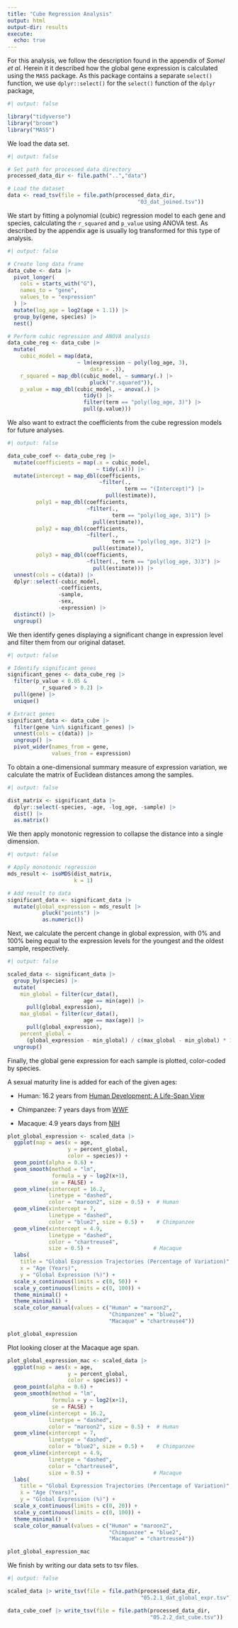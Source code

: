 ```yaml
---
title: "Cube Regression Analysis"
output: html
output-dir: results
execute:
  echo: true
---
```


For this analysis, we follow the description found in the appendix of *Somel et al*. Herein it it described how the global gene expression is calculated using the `MASS` package. As this package contains a separate `select()` function, we use `dplyr::select()` for the `select()` function of the `dplyr` package,

```r
#| output: false

library("tidyverse")
library("broom")
library("MASS")
```

We load the data set.

```r
#| output: false

# Set path for processed data directory
processed_data_dir <- file.path("..","data")

# Load the dataset
data <- read_tsv(file = file.path(processed_data_dir,
                                         "03_dat_joined.tsv"))
```

We start by fitting a polynomial (cubic) regression model to each gene and species, calculating the `r_squared` and `p_value` using ANOVA test. As described by the appendix age is usually log transformed for this type of analysis.

```r
#| output: false

# Create long data frame
data_cube <- data |>
  pivot_longer(
    cols = starts_with("G"),
    names_to = "gene",
    values_to = "expression"
  ) |>
  mutate(log_age = log2(age + 1.1)) |>
  group_by(gene, species) |>
  nest()

# Perform cubic regression and ANOVA analysis
data_cube_reg <- data_cube |>
  mutate(
    cubic_model = map(data,
                      ~ lm(expression ~ poly(log_age, 3),
                          data = .)),
    r_squared = map_dbl(cubic_model, ~ summary(.) |>
                          pluck("r.squared")),
    p_value = map_dbl(cubic_model, ~ anova(.) |>
                        tidy() |> 
                        filter(term == "poly(log_age, 3)") |> 
                        pull(p.value)))
```

We also want to extract the coefficients from the cube regression models for future analyses.

```r
#| output: false

data_cube_coef <- data_cube_reg |>
  mutate(coefficients = map(.x = cubic_model,
                            ~ tidy(.x))) |>
  mutate(intercept = map_dbl(coefficients,
                             ~filter(.,
                                     term == "(Intercept)") |>
                               pull(estimate)),
         poly1 = map_dbl(coefficients,
                         ~filter(.,
                                 term == "poly(log_age, 3)1") |>
                           pull(estimate)),
         poly2 = map_dbl(coefficients,
                         ~filter(.,
                                 term == "poly(log_age, 3)2") |>
                           pull(estimate)),
         poly3 = map_dbl(coefficients,
                         ~filter(., term == "poly(log_age, 3)3") |>
                           pull(estimate))) |>
  unnest(cols = c(data)) |>
  dplyr::select(-cubic_model,
                -coefficients,
                -sample,
                -sex,
                -expression) |>
  distinct() |>
  ungroup()

```

We then identify genes displaying a significant change in expression level and filter them from our original dataset.

```r
#| output: false

# Identify significant genes
significant_genes <- data_cube_reg |> 
  filter(p_value < 0.05 &
           r_squared > 0.2) |> 
  pull(gene) |> 
  unique()

# Extract genes
significant_data <- data_cube |> 
  filter(gene %in% significant_genes) |> 
  unnest(cols = c(data)) |>
  ungroup() |>
  pivot_wider(names_from = gene,
              values_from = expression)

```

To obtain a one-dimensional summary measure of expression variation, we calculate the matrix of Euclidean distances among the samples.

```r
#| output: false

dist_matrix <- significant_data |>
  dplyr::select(-species, -age, -log_age, -sample) |>
  dist() |>
  as.matrix()
```

We then apply monotonic regression to collapse the distance into a single dimension.

```r
#| output: false

# Apply monotonic regression
mds_result <- isoMDS(dist_matrix,
                     k = 1)

# Add result to data
significant_data <- significant_data |> 
  mutate(global_expression = mds_result |>
           pluck("points") |>
           as.numeric())
```

Next, we calculate the percent change in global expression, with 0% and 100% being equal to the expression levels for the youngest and the oldest sample, respectively.

```r
#| output: false

scaled_data <- significant_data |> 
  group_by(species) |> 
  mutate(
    min_global = filter(cur_data(),
                        age == min(age)) |>
      pull(global_expression),
    max_global = filter(cur_data(),
                        age == max(age)) |>
      pull(global_expression),
    percent_global =
      (global_expression - min_global) / c(max_global - min_global) * 100) |>
  ungroup()
```

Finally, the global gene expression for each sample is plotted, color-coded by species.

A sexual maturity line is added for each of the given ages:

-   Human: 16.2 years from [Human Development: A Life-Span View](https://books.google.dk/books?id=E-n5E7oyCgoC&pg=PA296&redir_esc=y)

-   Chimpanzee: 7 years days from [WWF](https://wwf.panda.org/discover/knowledge_hub/endangered_species/great_apes/chimpanzees/#:~:text=Although%20chimpanzees%20reach%20sexual%20maturity,until%20they%20are%20over%2060.)

-   Macaque: 4.9 years days from [NIH](https://pmc.ncbi.nlm.nih.gov/articles/PMC10092073/#:~:text=Cynomolgus%20macaque%20sexual%20maturation%20is,for%20CMs%20based%20on%20different)

```r
plot_global_expression <- scaled_data |> 
  ggplot(map = aes(x = age,
                   y = percent_global,
                   color = species)) +
  geom_point(alpha = 0.6) +
  geom_smooth(method = "lm",
              formula = y ~ log2(x+1),
              se = FALSE) +
  geom_vline(xintercept = 16.2,
             linetype = "dashed",
             color = "maroon2", size = 0.5) +  # Human
  geom_vline(xintercept = 7,
             linetype = "dashed",
             color = "blue2", size = 0.5) +    # Chimpanzee
  geom_vline(xintercept = 4.9,
             linetype = "dashed",
             color = "chartreuse4",
             size = 0.5) +                    # Macaque
  labs(
    title = "Global Expression Trajectories (Percentage of Variation)",
    x = "Age (Years)",
    y = "Global Expression (%)") +
  scale_x_continuous(limits = c(0, 50)) +
  scale_y_continuous(limits = c(0, 100)) +
  theme_minimal() +
  theme_minimal() +
  scale_color_manual(values = c("Human" = "maroon2",
                                "Chimpanzee" = "blue2",
                                "Macaque" = "chartreuse4"))

plot_global_expression
```

Plot looking closer at the Macaque age span.

```r
plot_global_expression_mac <- scaled_data |> 
  ggplot(map = aes(x = age,
                   y = percent_global,
                   color = species)) +
  geom_point(alpha = 0.6) +
  geom_smooth(method = "lm",
              formula = y ~ log2(x+1),
              se = FALSE) +
  geom_vline(xintercept = 16.2,
             linetype = "dashed",
             color = "maroon2", size = 0.5) +  # Human
  geom_vline(xintercept = 7,
             linetype = "dashed",
             color = "blue2", size = 0.5) +    # Chimpanzee
  geom_vline(xintercept = 4.9,
             linetype = "dashed",
             color = "chartreuse4",
             size = 0.5) +                    # Macaque
  labs(
    title = "Global Expression Trajectories (Percentage of Variation)",
    x = "Age (Years)",
    y = "Global Expression (%)") +
  scale_x_continuous(limits = c(0, 20)) +
  scale_y_continuous(limits = c(0, 100)) +
  theme_minimal() +
  scale_color_manual(values = c("Human" = "maroon2",
                                "Chimpanzee" = "blue2",
                                "Macaque" = "chartreuse4"))

plot_global_expression_mac
```

We finish by writing our data sets to tsv files.

```r
#| output: false

scaled_data |> write_tsv(file = file.path(processed_data_dir,
                                          "05.2.1_dat_global_expr.tsv"))

data_cube_coef |> write_tsv(file = file.path(processed_data_dir,
                                             "05.2.2_dat_cube.tsv"))
```

